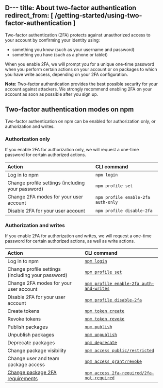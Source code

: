 D---
title: About two-factor authentication
redirect_from: [ /getting-started/using-two-factor-authentication ]
---

Two-factor authentication (2FA) protects against unauthorized access to your account by confirming your identity using:

* something you know (such as your username and password)
* something you have (such as a phone or tablet)

When you enable 2FA, we will prompt you for a unique one-time password when you perform certain actions on your account or on packages to which you have write access, depending on your 2FA configuration.

<Note>

**Note:** Two-factor authentication provides the best possible security for your account against attackers. We strongly recommend enabling 2FA on your account as soon as possible after you sign up.

</Note>

## Two-factor authentication modes on npm

Two-factor authentication on npm can be enabled for authorization only, or authorization and writes.

### Authorization only

If you enable 2FA for authorization only, we will request a one-time password for certain authorized actions.

| Action                                            | CLI command                        |
| :------------------------------------------------ | :--------------------------------- |
| Log in to npm                                     | `npm login`                        |
| Change profile settings (including your password) | `npm profile set`                  |
| Change 2FA modes for your user account            | `npm profile enable-2fa auth-only` |
| Disable 2FA for your user account                 | `npm profile disable-2fa`          |

### Authorization and writes

If you enable 2FA for authorization and writes, we will request a one-time password for certain authorized actions, as well as write actions.

| Action                                            | CLI command                                            |
| :------------------------------------------------ | :----------------------------------------------------- |
| Log in to npm                                     | [`npm login`][login]                                   |
| Change profile settings (including your password) | [`npm profile set`][profile-set]                       |
| Change 2FA modes for your user account            | [`npm profile enable-2fa auth-and-writes`][2fa-enable] |
| Disable 2FA for your user account                 | [`npm profile disable-2fa`][2fa-disable]               |
| Create tokens                                     | [`npm token create`][token-create]                     |
| Revoke tokens                                     | [`npm token revoke`][token-revoke]                     |
| Publish packages                                  | [`npm publish`][publish]                               |
| Unpublish packages                                | [`npm unpublish`][unpublish]                           |
| Deprecate packages                                | [`npm deprecate`][deprecate]                           |
| Change package visibility                         | [`npm access public/restricted`][access]               |
| Change user and team package access               | [`npm access grant/revoke`][access]                    |
| [Change package 2FA requirements][pkg-2fa]        | [`npm access 2fa-required/2fa-not-required`][access]   |


[login]: https://docs.npmjs.com/cli/adduser
[profile-set]: https://docs.npmjs.com/cli/profile
[2fa-enable]: https://docs.npmjs.com/cli/profile
[2fa-disable]: https://docs.npmjs.com/cli/profile
[token-create]: https://docs.npmjs.com/cli/token
[token-revoke]: https://docs.npmjs.com/cli/token
[publish]: https://docs.npmjs.com/cli/publish
[unpublish]: https://docs.npmjs.com/cli/unpublish
[deprecate]: https://docs.npmjs.com/cli/deprecate
[access]: https://docs.npmjs.com/cli/access
[pkg-2fa]: requiring-2fa-for-package-publishing-and-settings-modification

